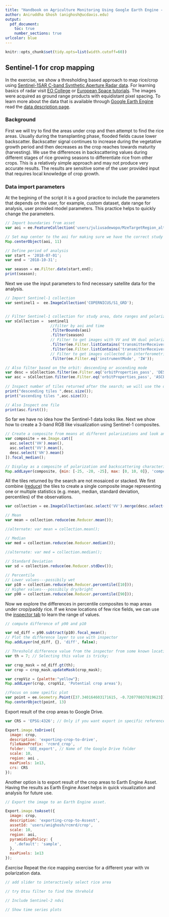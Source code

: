 ```yaml
---
title: "Handbook on Agriculture Monitoring Using Google Earth Engine - part 3"
author: Aniruddha Ghosh (anighosh@ucdavis.edu)
output:
  pdf_document:
    toc: true
    number_sections: true
urlcolor: blue
---
```


```r
knitr::opts_chunk$set(tidy.opts=list(width.cutoff=60))
```

## Sentinel-1 for crop mapping

In the exercise, we show a thresholding based approach to map rice/crop using 
[Sentinel-1SAR C-band Synthetic Aperture Radar data](https://sentinel.esa.int/web/sentinel/user-guides/sentinel-1-sar/). 
For learning basics of radar visit [EO College](https://eo-college.org/resources/basics-of-sar/) or 
[European Space tutorials](https://sentinel.esa.int/web/sentinel/toolboxes/sentinel-1/tutorials). 
The images were acquired as ground range products with equidistant pixel spacing. To learn more about the data 
that is available through [Google Earth Engine](https://developers.google.com/earth-engine/) read the [data description page](https://developers.google.com/earth-engine/datasets/catalog/COPERNICUS_S1_GRD).

### Background

First we will try to find the areas under crop and then attempt to find the rice areas. Usually during the transplanting phase, flooded fields cause lower backscatter. Backscatter signal continues to increase during the vegetative growth period and then decreases as the crop reaches towards maturity (harvesting). We use the differences in backscattering values during different stages of rice growing seasons to differentiate rice from other crops. This is a relatively simple approach and may not produce very accurate results. The results are sensitive some of the user provided input that requires local knowledge of crop growth.

### Data import parameters

At the begining of the script it is a good practice to include the parameters that depends on the user, for example, custom dataset, date range for analysis, user provided model parameters. This practice helps to quickly change the parameters.  


```js
// Import boundaries from asset
var aoi = ee.FeatureCollection('users/juliusadewopo/MzeTargetRegion_alt_dslv2'); 

// Set map center to the aoi for making sure we have the correct study area
Map.centerObject(aoi, 11)     

// Define period of analysis
var start = '2018-07-01';
var end = '2018-10-31';          

var season = ee.Filter.date(start,end);
print(season);
```

Next we use the input parameters to find necessary satellite data for the analysis.

```js
// Import Sentinel-1 collection
var sentinel1 =  ee.ImageCollection('COPERNICUS/S1_GRD');               


// Filter Sentinel-1 collection for study area, date ranges and polarization components
var sCollection =  sentinel1
                    //filter by aoi and time
                    .filterBounds(aoi)
                    .filter(season)
                    // Filter to get images with VV and VH dual polarization
                    .filter(ee.Filter.listContains('transmitterReceiverPolarisation', 'VV'))
                    .filter(ee.Filter.listContains('transmitterReceiverPolarisation', 'VH'))
                    // Filter to get images collected in interferometric wide swath mode.
                    .filter(ee.Filter.eq('instrumentMode', 'IW'));              

// Also filter based on the orbit: descending or ascending mode 
var desc = sCollection.filter(ee.Filter.eq('orbitProperties_pass', 'DESCENDING'));
var asc = sCollection.filter(ee.Filter.eq('orbitProperties_pass', 'ASCENDING'));              
                    
// Inspect number of tiles returned after the search; we will use the one with more tiles
print("descending tiles ",desc.size());
print("ascending tiles ",asc.size());

// Also Inspect one file
print(asc.first());
```

So far we have no idea how the Sentinel-1 data looks like. Next we show how to create a 3-band RGB like visualization using Sentinel-1 composites.

```js
// Create a composite from means at different polarizations and look angles.
var composite = ee.Image.cat([
  asc.select('VH').mean(),
  asc.select('VV').mean(),
  desc.select('VH').mean()
]).focal_median();

// Display as a composite of polarization and backscattering characteristics.
Map.addLayer(composite, {min: [-25, -20, -25], max: [0, 10, 0]}, 'composite');
```

All the tiles returned by the search are not mosaiced or stacked. We first combine ([reduce](https://developers.google.com/earth-engine/ic_reducing)) the tiles to create a single composite image representing one or multiple statistics (e.g. mean, median, standard deviation, percentiles) of the observations. 

```js

var collection = ee.ImageCollection(asc.select('VV').merge(desc.select('VV')))

// Mean
var mean = collection.reduce(ee.Reducer.mean());

//alternate: var mean = collection.mean();

// Median
var med = collection.reduce(ee.Reducer.median());

//alternate: var med = collection.median();
  
// Standard Deviation
var sd = collection.reduce(ee.Reducer.stdDev());

// Percentile
// Lower values---possibily wet
var p10 = collection.reduce(ee.Reducer.percentile([10]));
// Higher values---possibily dry/bright
var p90 = collection.reduce(ee.Reducer.percentile([90]));

```
Now we explore the differences in percentile composites to map areas under crop/paddy rice. If we know locations of few rice fields, we can use the [inspector tab](https://developers.google.com/earth-engine/playground#inspector-tab) to learn the range of values.  

```js
// compute difference of p90 and p10

var nd_diff = p90.subtract(p10).focal_mean();
// Plot the difference layer to use with inspector
Map.addLayer(nd_diff, {}, 'diff', false);

// Threshold difference value from the inspector from some known location
var th = 7; // Selecting this value is tricky; 

var crop_mask = nd_diff.gt(th); 
var crop = crop_mask.updateMask(crop_mask);

var cropViz = {palette:"yellow"};
Map.addLayer(crop, cropViz, 'Potential crop areas');

//Focus on some speific plot
var point = ee.Geometry.Point([37.340164603171615, -0.720778037819623]);
Map.centerObject(point, 13)

```

Export result of the crop areas to Google Drive.

```js

var CRS = 'EPSG:4326'; // Only if you want export in specific reference system

Export.image.toDrive({
  image: crop,
  description: 'exporting-crop-to-drive',
  fileNamePrefix: 'rcmrd_crop', 
  folder: 'GEE_export', // Name of the Google Drive folder
  scale: 10,
  region: aoi ,
  maxPixels: 1e13,
  crs: CRS
});

```

Another option is to export result of the crop areas to Earth Engine Asset. Having the results as Earth Engine Asset helps in quick visualization and analysis for future use.

```js

// Export the image to an Earth Engine asset.

Export.image.toAsset({
  image: crop,
  description: 'exporting-crop-to-Assest',
  assetId: 'users/anighosh/rcmrd/crop',
  scale: 10,
  region: aoi,
  pyramidingPolicy: {
    '.default': 'sample',
  },
  maxPixels: 1e13
});


```


*Exercise* Repeat the rice mapping exercise for a different year with `VH` polarization data.

```js
// add slider to interactively select rice area

// try Otsu filter to find the threhold

// Include Sentinel-2 ndvi

// Show time series plots

```
